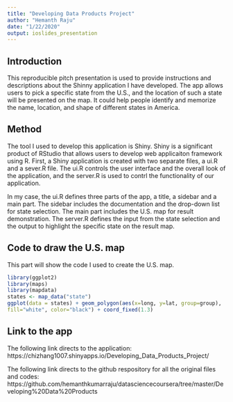 ```yaml
---
title: "Developing Data Products Project"
author: "Hemanth Raju"
date: "1/22/2020"
output: ioslides_presentation
---
```


## Introduction
This reproducible pitch presentation is used to provide instructions and descriptions about the Shinny application I have developed. The app allows users to pick a specific state from the U.S., and the location of such a state will be presented on the map. It could help people identify and memorize the name, location, and shape of different states in America.

## Method
The tool I used to develop this application is Shiny. Shiny is a significant product of RStudio that allows users to develop web applicaiton framework using R. First, a Shiny application is created with two separate files, a ui.R and a sever.R file. The ui.R controls the user interface and the overall look of the application, and the server.R is used to contrl the functionality of our application.

In my case, the ui.R defines three parts of the app, a title, a sidebar and a main part. The sidebar includes the documentation and the drop-down list for state selection. The main part includes the U.S. map for result demonstration. The server.R defines the input from the state selection and the output to highlight the specific state on the result map.

## Code to draw the U.S. map
This part will show the code I used to create the U.S. map.
```r
library(ggplot2)
library(maps)
library(mapdata)
states <- map_data("state") 
ggplot(data = states) + geom_polygon(aes(x=long, y=lat, group=group),
fill="white", color="black") + coord_fixed(1.3)
```

## Link to the app
The following link directs to the application:
https://chizhang1007.shinyapps.io/Developing_Data_Products_Project/

The following link directs to the github respository for all the original files and codes:
https://github.com/hemanthkumarraju/datasciencecoursera/tree/master/Developing%20Data%20Products
